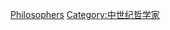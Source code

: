 {{philcentcat|8th}}
{{Commons category|8th-century philosophers}}
{{catmain|中世紀哲學}}
{{portal|哲學}}

[[Category:8世紀學者|Philosophers]]
[[Category:中世纪哲学家|Category:中世纪哲学家]]